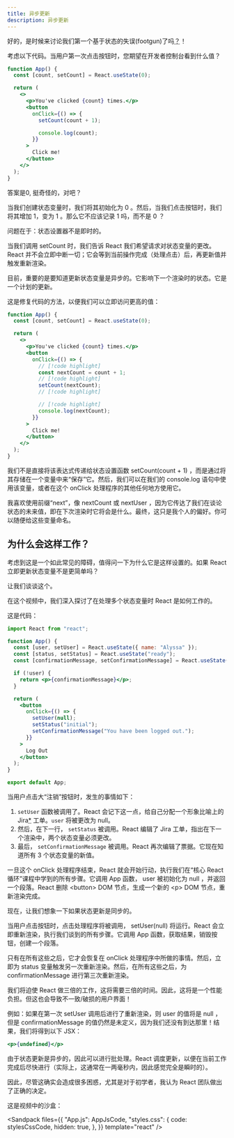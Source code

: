 ```yaml
---
title: 异步更新
description: 异步更新
---
```



好的，是时候来讨论我们第一个基于状态的失误(footgun)了吗<abbr title="footgun是一个库/框架的组成部分，往往会给开发者带来问题，因为他们在尝试使用它时不小心自伤！">？</abbr>！

考虑以下代码。当用户第一次点击按钮时，您期望在开发者控制台看到什么值？

```jsx
function App() {
  const [count, setCount] = React.useState(0);

  return (
    <>
      <p>You've clicked {count} times.</p>
      <button
        onClick={() => {
          setCount(count + 1);

          console.log(count);
        }}
      >
        Click me!
      </button>
    </>
  );
}
```

答案是0, 挺奇怪的，对吧？

当我们创建状态变量时，我们将其初始化为 0 。然后，当我们点击按钮时，我们将其增加 1，变为 1 。那么它不应该记录 1 吗，而不是 0 ？

问题在于：状态设置器不是即时的。

当我们调用 setCount 时，我们告诉 React 我们希望请求对状态变量的更改。React 并不会立即中断一切；它会等到当前操作完成（处理点击）后，再更新值并触发重新渲染。

目前，重要的是要知道更新状态变量是异步的。它影响下一个渲染时的状态。它是一个计划的更新。

这是修复代码的方法，以便我们可以立即访问更高的值：

```jsx
function App() {
  const [count, setCount] = React.useState(0);

  return (
    <>
      <p>You've clicked {count} times.</p>
      <button
        onClick={() => {
          // [!code highlight]
          const nextCount = count + 1;
          // [!code highlight]
          setCount(nextCount);
          // [!code highlight]

          // [!code highlight]
          console.log(nextCount);
        }}
      >
        Click me!
      </button>
    </>
  );
}
```

我们不是直接将该表达式传递给状态设置函数 setCount(count + 1) ，而是通过将其存储在一个变量中来“保存”它。然后，我们可以在我们的 console.log 语句中使用该变量，或者在这个 onClick 处理程序的其他任何地方使用它。

我喜欢使用前缀“next”，像 nextCount 或 nextUser ，因为它传达了我们在谈论状态的未来值，即在下次渲染时它将会是什么。最终，这只是我个人的偏好。你可以随便给这些变量命名。

## 为什么会这样工作？

考虑到这是一个如此常见的障碍，值得问一下为什么它是这样设置的。如果 React 立即更新状态变量不是更简单吗？

让我们谈谈这个。

<Accordions>
<Accordion title="视频摘要">

在这个视频中，我们深入探讨了在处理多个状态变量时 React 是如何工作的。

这是代码：

```jsx
import React from "react";

function App() {
  const [user, setUser] = React.useState({ name: "Alyssa" });
  const [status, setStatus] = React.useState("ready");
  const [confirmationMessage, setConfirmationMessage] = React.useState();

  if (!user) {
    return <p>{confirmationMessage}</p>;
  }

  return (
    <button
      onClick={() => {
        setUser(null);
        setStatus("initial");
        setConfirmationMessage("You have been logged out.");
      }}
    >
      Log Out
    </button>
  );
}

export default App;
```

当用户点击大“注销”按钮时，发生的事情如下：

1. `setUser` 函数被调用了。React 会记下这一点，给自己分配一个形象比喻上的 Jira<abbr title="Jira, 一个广泛使用的票务服务，开发团队用来跟踪工作">\*</abbr> 工单。`user` 将被更改为 null。
2. 然后，在下一行， `setStatus` 被调用。React 编辑了 Jira 工单，指出在下一个渲染中，两个状态变量必须更改。
3. 最后， `setConfirmationMessage` 被调用。React 再次编辑了票据。它现在知道所有 3 个状态变量的新值。

一旦这个 onClick 处理程序结束，React 就会开始行动，执行我们在“核心 React 循环”课程中学到的所有步骤。它调用 App 函数， user 被初始化为 null ，并返回一个段落。React 删除 \<button> DOM 节点，生成一个新的 \<p> DOM 节点，重新渲染完成。

现在，让我们想象一下如果状态更新是同步的。

当用户点击按钮时，点击处理程序将被调用， setUser(null) 将运行。React 会立即重新渲染，执行我们谈到的所有步骤。它调用 App 函数，获取结果，销毁按钮，创建一个段落。

只有在所有这些之后，它才会恢复在 onClick 处理程序中所做的事情。然后，立即为 status 变量触发另一次重新渲染。然后，在所有这些之后，为 confirmationMessage 进行第三次重新渲染。

我们将迫使 React 做三倍的工作，这将需要三倍的时间。因此，这将是一个性能负担。但这也会导致不一致/破损的用户界面！

例如：如果在第一次 setUser 调用后进行了重新渲染，则 user 的值将是 null ，但是 confirmationMessage 的值仍然是未定义，因为我们还没有到达那里！结果，我们将得到以下 JSX：

```jsx
<p>{undefined}</p>
```

由于状态更新是异步的，因此可以进行批处理。React 调度更新，以便在当前工作完成后尽快进行（实际上，这通常在一两毫秒内，因此感觉完全是瞬时的）。

因此，尽管这确实会造成很多困惑，尤其是对于初学者，我认为 React 团队做出了正确的决定。

</Accordion>
</Accordions>

这是视频中的沙盒：

<Sandpack
  files={{
    "App.js": AppJsCode,
    "styles.css": {
      code: stylesCssCode,
      hidden: true,
    },
  }}
  template="react"
/>
